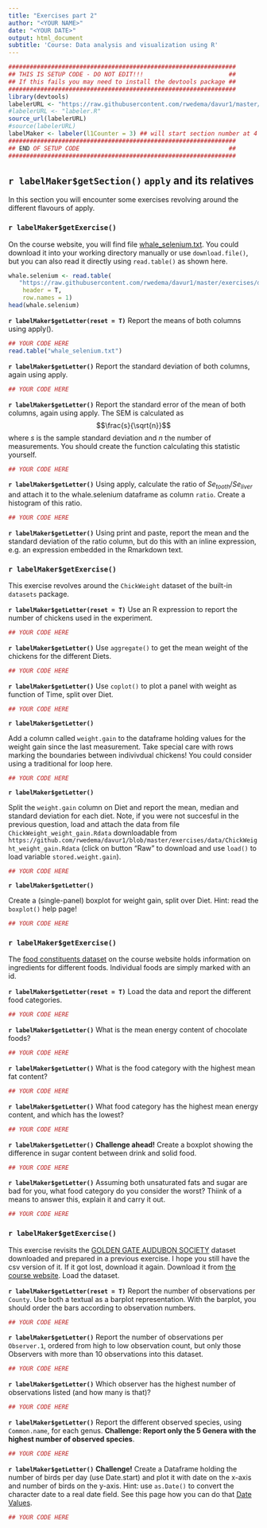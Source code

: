 ```yaml
---
title: "Exercises part 2"
author: "<YOUR NAME>"
date: "<YOUR DATE>"
output: html_document
subtitle: 'Course: Data analysis and visualization using R'
---
```




```r
################################################################
## THIS IS SETUP CODE - DO NOT EDIT!!!                        ##
## If this fails you may need to install the devtools package ##
################################################################
library(devtools)
labelerURL <- "https://raw.githubusercontent.com/rwedema/davur1/master/exercises/labeler.R"
#labelerURL <- "labeler.R"
source_url(labelerURL)
#source(labelerURL)
labelMaker <- labeler(l1Counter = 3) ## will start section number at 4
################################################################
## END OF SETUP CODE                                          ##
################################################################
```



## `r labelMaker$getSection()` `apply` and its relatives

In this section you will encounter some exercises revolving around the different flavours of apply.

### **`r labelMaker$getExercise()` ** 

On the course website, you will find file [whale_selenium.txt](https://raw.githubusercontent.com/rwedema/davur1/master/exercises/data/whale_selenium.txt). You could download it into your working directory manually or use `download.file()`, but you can also read it directly using `read.table()` as shown here.

```r
whale.selenium <- read.table(
   "https://raw.githubusercontent.com/rwedema/davur1/master/exercises/data/whale_selenium.txt",
    header = T,
    row.names = 1)
head(whale.selenium)
```


**`r labelMaker$getLetter(reset = T)`** 
Report the means of both columns using apply().

```r
## YOUR CODE HERE
read.table("whale_selenium.txt")
```

**`r labelMaker$getLetter()`** 
Report the standard deviation of both columns, again using apply.

```r
## YOUR CODE HERE
```

**`r labelMaker$getLetter()`** 
Report the standard error of the mean of both columns, again using apply. The SEM is calculated as $$\frac{s}{\sqrt{n}}$$ where $s$ is the sample standard deviation and $n$ the number of measurements. You should create the function calculating this statistic yourself.

```r
## YOUR CODE HERE
```

**`r labelMaker$getLetter()`** 
Using apply, calculate the ratio of $Se_{tooth} / Se_{liver}$ and attach it to the whale.selenium dataframe as column `ratio`. Create a histogram of this ratio.

```r
## YOUR CODE HERE
```


**`r labelMaker$getLetter()`** 
Using print and paste, report the mean and the standard deviation of the ratio column, but do this with an inline expression, e.g. an expression embedded in the Rmarkdown text.



### **`r labelMaker$getExercise()` ** 
This exercise revolves around the `ChickWeight` dataset of the built-in `datasets` package. 

**`r labelMaker$getLetter(reset = T)`** 
Use an R expression to report the number of chickens used in the experiment. 

```r
## YOUR CODE HERE
```

**`r labelMaker$getLetter()`** 
Use `aggregate()` to get the mean weight of the chickens for the different Diets. 

```r
## YOUR CODE HERE
```

**`r labelMaker$getLetter()`** 
Use `coplot()` to plot a panel with weight as function of Time, split over Diet. 

```r
## YOUR CODE HERE
```

**`r labelMaker$getLetter()`** 

Add a column called `weight.gain` to the dataframe holding values for the weight gain since the last measurement. Take special care with rows marking the boundaries between indivivdual chickens! You could consider using a traditional for loop here.

```r
## YOUR CODE HERE
```

**`r labelMaker$getLetter()`** 

Split the `weight.gain` column on Diet and report the mean, median and standard deviation for each diet. 
Note, if you were not succesful in the previous question, load and attach the data from file `ChickWeight_weight_gain.Rdata` downloadable from `https://github.com/rwedema/davur1/blob/master/exercises/data/ChickWeight_weight_gain.Rdata` (click on button "Raw" to download and use `load()` to load variable `stored.weight.gain`). 

```r
## YOUR CODE HERE

```

**`r labelMaker$getLetter()`** 

Create a (single-panel) boxplot for weight gain, split over Diet. Hint: read the `boxplot()` help page!

```r
## YOUR CODE HERE
```



### **`r labelMaker$getExercise()` ** 
The [food constituents dataset](https://raw.githubusercontent.com/rwedema/davur1/master/exercises/data/food_constituents.txt) on the course website holds information on ingredients for different foods. Individual foods are simply marked with an id. 

**`r labelMaker$getLetter(reset = T)`** 
Load the data and report the different food categories. 

```r
## YOUR CODE HERE
```

**`r labelMaker$getLetter()`** 
What is the mean energy content of chocolate foods?

```r
## YOUR CODE HERE
```

**`r labelMaker$getLetter()`** 
What is the food category with the highest mean fat content?

```r
## YOUR CODE HERE
```

**`r labelMaker$getLetter()`** 
What food category has the highest mean energy content, and which has the lowest?

```r
## YOUR CODE HERE
```

**`r labelMaker$getLetter()`** 
**Challenge ahead!** Create a boxplot showing the difference in sugar content between drink and solid food.

```r
## YOUR CODE HERE
```

**`r labelMaker$getLetter()`** 
Assuming both unsaturated fats and sugar are bad for you, what food category do you consider the worst? Thiink of a means to answer this, explain it and carry it out.

```r
## YOUR CODE HERE
```




### **`r labelMaker$getExercise()` ** 
This exercise revisits the [GOLDEN GATE AUDUBON SOCIETY](http://goldengateaudubon.org/birding-resources/observations/) dataset downloaded and prepared in a previous exercise. I hope you still have the csv version of it. If it got lost, download it again. Download it from [the course website](https://raw.githubusercontent.com/rwedema/davur1/master/exercises/data/Observations-Data-2014.csv). Load the dataset.

**`r labelMaker$getLetter(reset = T)`** 
Report the number of observations per `County`. Use both a textual as a barplot representation. With the barplot, you should order the bars according to observation numbers. 

```r
## YOUR CODE HERE
```

**`r labelMaker$getLetter()`** 
Report the number of observations per `Observer.1`, ordered from high to low observation count, but only those Observers with more than 10 observations into this dataset.

```r
## YOUR CODE HERE
```

**`r labelMaker$getLetter()`** 
Which observer has the highest number of observations listed (and how many is that)? 

```r
## YOUR CODE HERE
```

**`r labelMaker$getLetter()`** 
Report the different observed species, using `Common.name`, for each genus. **Challenge: Report only the 5 Genera with the highest number of observed species**.  

```r
## YOUR CODE HERE
```

**`r labelMaker$getLetter()`** 
**Challenge!** Create a Dataframe holding the number of birds per day (use Date.start) and plot it with date on the x-axis and number of birds on the y-axis. Hint: use `as.Date()` to convert the character date to a real date field. See this page how you can do that [Date Values](http://www.statmethods.net/input/dates.html).

```r
## YOUR CODE HERE
```


